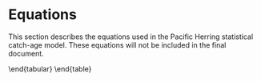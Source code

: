# Equations

This section describes the equations used in the Pacific Herring statistical catch-age model.
These equations will not be included in the final document.

\begin{table}[!h]
\centering
\caption{\label{tab:variables}Description of symbols and constants in the
Pacific Herring statistical catch-age model.}
\begin{tabular}{lll}
\toprule
\bf{Symbol} & \bf{Value} & \bf{Description}\\
\midrule
\multicolumn{3}{l}{\textbf{Indices}}\\
$s$ & & Index for sex\\
$a$ & & Index for age\\
$t$ & & Index for year\\
$k$ & & Index for gear\\
\multicolumn{3}{l}{\textbf{Model dimensions}}\\
$S$ & $`r major_models[[1]]$dat$num.sex`$ & Number of sexes\\
$\acute{a}, A$ & $`r major_models[[1]]$dat$start.age`$, $`r major_models[[1]]$dat$end.age`$ & Youngest and oldest age class ($A$ is a plus group)\\
$\acute{t}, T$ & $`r major_models[[1]]$dat$start.yr`$, $`r major_models[[1]]$dat$end.yr`$ & First and last year of catch data\\
$K$ & $`r major_models[[1]]$dat$num.gears`$ & Number of gears including survey gears\\
\multicolumn{3}{l}{\textbf{Observations (data)}}\\
$C_{k,t}$ & & Catch in weight by gear $k$ in year $t$\\
$I_{k,t}$ & & Relative abundance index for gear $k$ in year $t$\\
\multicolumn{3}{l}{\textbf{Estimated parameters}}\\
$R_o$ & & Age-$\acute{a}$ recruits in unfished conditions\\
$h$ & & Steepness of the stock-recruitment relationship\\
$\bar{R}$ & & Average age-$\acute{a}$ recruitment from year $\acute{t}$ to $T$\\
$\bar{R}_\mli{init}$ & & Average age-$\acute{a}$ recruitment in year $\acute{t}-1$\\
$M_s$ & & Instantaneous natural mortality rate\\
$\hat{a}_k, \hat{\gamma}_k$ & & Selectivity parameters for gear $k$\\
$\Gamma_{k,t}$ & & Logarithm of the instantaneous fishing mortality for gear $k$ in year $t$\\
$\omega_t$ & & Age-$\acute{a}$ deviates from $\bar{R}$ for years $\acute{t}$ to $T$\\
$\omega_{\mli{init},t}$ & & Age-$\acute{a}$ deviates from $\bar{R}_{init}$ for year $\acute{t}$\\
$q_s$ & & Catchability parameter for survey $k$\\
$\rho$ & & Fraction of the total variance associated with observation error\\
$\vartheta^2$ & & Total precision (inverse of variance) of the total error\\
\multicolumn{3}{l}{\textbf{Standard deviations}}\\
$\sigma$ & & Standard deviation for observation errors in survey index\\
$\tau$ & & Standard deviation in process errors (recruitment deviations)\\
$\sigma_C$ & & Standard deviation in observed catch by gear\\
\multicolumn{3}{l}{\textbf{Residuals}}\\
$\delta_t$ & & Annual recruitment residual\\
$\eta_t$ & & Residual error in predicted catch\\
\multicolumn{3}{l}{\textbf{Fixed growth and maturity parameters}}\\
$l_{\infty s}$ & & Asymptotic length in mm for sex $s$\\
$\acute{k}_s$ & & Brody growth coefficient for sex $s$\\
$t_{o s}$ & & Theoretical age at zero length for sex $s$\\
$\acute{a}_s$ & & Scalar in length-weight allometry for sex $s$\\
$\acute{b}_s$ & & Power parameter in length-weight allometry for sex $s$\\
$\dot{a}_s$ & & Age at 50\% maturity for sex $s$\\
$\dot{\gamma}_s$ & & Standard deviation at 50\% maturity for sex $s$\\
\bottomrule
\end{tabular}
\end{table}

\begin{table}[!h]
\centering
\caption{\label{tab:steady-state-model}Pacific Herring steady-state age-structured model assuming unequal vulnerability-at-age, age-specific fecundity, and Beverton-Holt recruitment.}
\begin{tabular}{l}
\toprule
\vbox{\begin{center}\bf{Parameters}\end{center}\vspace{-2ex}} \\
\vbox{\begin{equation} \Theta = (R_o,h,M)\,; \ \ \ R_o>0; \ \ \ 0.2 \leq h < 1.0; \ \ \ M > 0 \label{eq:df1} \end{equation}\vspace{-3.5ex}} \\
\vbox{\begin{equation} \Phi = (l_{\infty,s},\acute{k}_s, t_{o,s},\acute{a}_s,\acute{b}_s,\dot{a}_s,\dot{\gamma}_s,\hat{a}_k,\hat{\gamma}_k) \label{eq:df2} \end{equation}\vspace{-2ex}} \\
\vbox{\begin{center}\bf{Age-schedule information}\end{center}\vspace{-2ex}}\\
\vbox{\begin{equation} l_{a,s}=l_{}\left(1-e^{\left(-k_s\left(a-t_{o,s}\right)\right)}\right) \label{eq:df3} \end{equation}\vspace{-3.5ex}} \\
\vbox{\begin{equation} w_{a,s}=\acute{a}_s(l_{a,s})^{\acute{b}_s} \label{eq:df4} \end{equation}\vspace{-3.5ex}} \\
\vbox{\begin{equation} v_a=\left(1+e^{\left(\frac{-(\hat{a}-a)}{\hat{\gamma}}\right)}\right)^{-1} \label{eq:df5} \end{equation}\vspace{-3.5ex}} \\
\vbox{\begin{equation} f_{a,s}=w_{a,s}\left(1+e^{\left(\frac{-\left(\dot{a}_s-a_s\right)}{\dot{\gamma}_s}\right)}\right)^{-1} \label{eq:df6} \end{equation}\vspace{-2ex}} \\
\vbox{\begin{center}\bf{Survivorship}\end{center}\vspace{-2ex}} \\
\vbox{\begin{equation} \iota_a = \begin{cases}
\frac{1}{S}, & a = 1 \\
\iota_{a-1}e^{-M}, & a > 1 \\
\frac{\iota_{a-1}}{(1-e^{-M})}, & a = A \\
\end{cases}
\label{eq:df7}
\end{equation}\vspace{-3.5ex}} \\
\vbox{\begin{equation} \iota_a = \begin{cases}
\frac{1}{S}, & a = 1 \\
\hat{\iota}_{a-1,s}e^{-M-F_ev_{a-1,s}}, & a > 1 \\
\frac{\hat{\iota}_{a-1,s}e^{-M-F_ev_{a-1,s}}}{(1-e^{-M-F_e v_{a,s}})}, & a = A \\
\end{cases}
\label{eq:df8}
\end{equation}\vspace{-2ex}} \\
\vbox{\begin{center}\bf{Incidence functions}\end{center}\vspace{-2ex}} \\
\vbox{\begin{equation} \phi_E=\sum_{s=1}^S\sum_{a=1}^\infty \iota_a f_{a,s},\ \ \ \ \ \ \ \ \
\phi_e=\sum_{s=1}^S\sum_{a=1}^\infty \hat{\iota}_{a,s} f_{a,s}
\label{eq:df9}
\end{equation}\vspace{-3.5ex}} \\
\vbox{\begin{equation} \phi_B=\sum_{s=1}^S\sum_{a=1}^\infty \iota_a w_{a,s} v_{a,s},\ \ \
\phi_b=\sum_{s=1}^S\sum_{a=1}^\infty \hat{\iota}_{as} w_{a,s} v_{a,s}
\label{eq:df10}
\end{equation}\vspace{-3.5ex}} \\
\vbox{\begin{equation} \phi_q=\sum_{s=1}^S\sum_{a=1}^\infty
\frac{ \hat{\iota}_{a,s} w_{a,s} v_{a,s}}{M+F_ev_{a,s}}
\left(1-e^{(-M-F_ev_{a,s})}\right)
\label{eq:df11}
\end{equation}\vspace{-2ex}} \\
\vbox{\begin{center}\bf{Steady-state conditions}\end{center}\vspace{-2ex}} \\
\vbox{\begin{equation} B_o=R_o\phi_B \label{eq:df12} \end{equation}\vspace{-3.5ex}} \\
% If using Beverton Holt, use:
% \vbox{\begin{equation} R_e=R_o \dfrac{\kappa-\phi_E/\phi_e}{\kappa-1} \label{df13} \end{equation}\vspace{-3.5ex}} \\
\vbox{\begin{equation} \kappa=\frac{4h}{1-h} \label{eq:df13} \end{equation}\vspace{-3.5ex}} \\
\vbox{\begin{equation} R_e=R_o \frac{\kappa-\frac{\phi_E}{\phi_e}}{\kappa-1}\ \ \ (\text{Beverton-Holt}) \label{eq:df14} \end{equation}\vspace{-3.5ex}}\\
\vbox{\begin{equation} C_e=F_e R_e \phi_q \label{eq:df15} \end{equation}\vspace{-2ex}} \\
\bottomrule
\end{tabular}
\end{table}

\begin{table}[!h]
\centering
\caption{\label{tab:catch-age-model}Pacific herring statistical catch-age model using Baranov catch.}
\begin{tabular}{l}
\toprule
\vbox{\begin{center}\bf{Estimated parameters}\end{center}\vspace{-2ex}}\\
\vbox{\begin{equation} \Theta= (R_0,h,M,\overline{R},\overline{R}_{init},\vartheta^2,\rho,\Gamma_{k,t},\{\omega_t\}_{\acute{t}=1-A}^{\acute{t}=T},\{\omega_{init,t}\}_{t=\acute{t}-A}^{t=\acute{t}-1})  \label{eq:df16} \end{equation}\vspace{-3.5ex}} \\
\vbox{\begin{equation} \sigma=\sqrt{\rho}\vartheta, \;  \;  \; \; \tau=\sqrt{(1-\rho)}\vartheta \label{eq:df17} \end{equation}\vspace{-2ex}} \\
\vbox{\begin{center}\bf{Unobserved states}\end{center}\vspace{-2ex}} \\
\vbox{\begin{equation} N_{t,a,s},\; B_t,s,\; Z_{t,a,s}  \label{eq:df18} \end{equation}\vspace{-2ex}} \\
\vbox{\begin{center}\bf{Initial states}\end{center}\vspace{-2ex}} \\
\vbox{\begin{equation} N_{t,a,s}=\frac{1}{S}\overline{R}_{init}e^{\omega_{init,t}}e^{-M(a-1)};\ \ \ (\acute{t}-A)<t<1;\ \ \ 2\leq a \leq A  \label{eq:df19} \end{equation}\vspace{-3.5ex}} \\
\vbox{\begin{equation} N_{t,a,s}=\frac{1}{S}\bar{R}e^{\omega_{t}};\ \ \ 1\leq t\leq T;\ \ \ a=1 \label{eq:df20} \end{equation}\vspace{-3.5ex}} \\
\vbox{\begin{equation} v_{k,a}= \frac{1}{1+e^{-\frac{\left(a - \hat{a}_k\right)}{\hat{\gamma}_k}}} \label{eq:df21} \end{equation}\vspace{-3.5ex}} \\
\vbox{\begin{equation}  F_{k,t}=e^{\Gamma_{k,t}} \label{eq:df22} \end{equation}\vspace{-2ex}} \\
\vbox{\begin{center}\bf{State dynamics ($t>1$)}\end{center}\vspace{-2ex}} \\
\vbox{\begin{equation} B_{t,s}=\sum_a N_{t,a,s}f_{a,s} \label{eq:df23} \end{equation}\vspace{-3.5ex}} \\
\vbox{\begin{equation} Z_{t,a,s}=M+\sum_k F_{k,t} v_{k,t,a,s}  \label{eq:df24} \end{equation}\vspace{-3.5ex}} \\
\vbox{\begin{equation} \hat{C}_{k,t}=\sum _ s\sum _ a\frac {N_{{t,a,s}}w_{{a,s}}F_{k,t} v_{{k,t,a,s}} ( 1-{e^{-Z_{t,a,s}}} ) }{Z_{t,a,s}}^{\eta_t}  \label{eq:df25} \end{equation}\vspace{-3.5ex}} \\
\vbox{\begin{equation} N_{t,a,s} = \begin{cases}
           \frac{s_oE_{t-1}}{1+\beta E_{t-1}} e^{(\omega_t-0.5\tau^2)} & a=1 \\
           N_{t-1,a-1,s} e^{(-Z_{t-1,a-1,s})} &a>1 \\
           N_{t-1,a,s} e^{(-Z_{t-1,a,s})} & a=A \\
                      \end{cases}
       \label{eq:df26}
       \end{equation}\vspace{-2ex}} \\
\vbox{\begin{center}\bf{Beverton-Holt recruitment model}\end{center}\vspace{-2ex}} \\
\vbox{\begin{equation} R_t = \frac{s_oB_{t-k}}{1+\beta B_{t-k}}e^{\delta_{t}-0.5\tau^2}\ \ \ \label{eq:df27} \end{equation}\vspace{-2ex}} \\
\bottomrule
\end{tabular}
\end{table}
